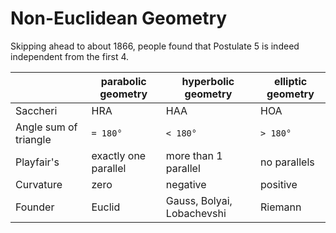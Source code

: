 Non-Euclidean Geometry
======================

Skipping ahead to about 1866, people found that Postulate 5 is indeed
independent from the first 4.

|                       | parabolic geometry   | hyperbolic geometry        | elliptic geometry |
| --------------------- | -------------------- | -------------------------- | ----------------- |
| Saccheri              | HRA                  | HAA                        | HOA               |
| Angle sum of triangle | `= 180°`             | `< 180°`                   | `> 180°`          |
| Playfair's            | exactly one parallel | more than 1 parallel       | no parallels      |
| Curvature             | zero                 | negative                   | positive          |
| Founder               | Euclid               | Gauss, Bolyai, Lobachevshi | Riemann           |
